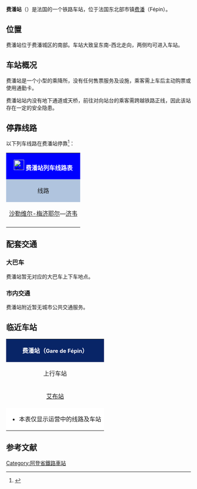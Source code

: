 {{Infobox station
| name          =[[File:Sncf-logo.svg|32x32px]]费潘站<br>Gare de Fépin
| type          = [[法国铁路|法国铁路]]
| image = 
|image_caption = 
| address       = {{FRA}}[[阿登省|阿登省]][[费潘|费潘]]
| latd          = 50
| latm          = 01
| lats          = 24
| latNS         = N
| longd         = 4
| longm         = 43
| longs         = 35
| longEW        = E
| operator = [[File:Sncf-logo.svg|32x32px]]
| coordinates_display = yes
| iso_region    = FR
| line          = 
* [[苏瓦松－济韦铁路|苏瓦松－济韦铁路]]
| platform      = 2
| tracks        = 2
| elevation = 119米
| opened        = 1859年9月14日
| rebuilt =
| status = 使用中
| closed        = 
| passengers= 7531人次<ref>{{Cite web|url=https://ressources.data.sncf.com/explore/dataset/frequentation-gares/?sort=voyageurs_2014&q=fepin|title=Fréquentation en gares|accessdate=2016-11-13|author=SNCF|date=|language=法语|publisher=SNCF Open Data|archive-date=2016-11-14|archive-url=https://web.archive.org/web/20161114005744/https://ressources.data.sncf.com/explore/dataset/frequentation-gares/?sort=voyageurs_2014&q=fepin|dead-url=no}}</ref>
| pass_year= 2015年
| station_type = 乘降所
| connections = （无）
| route_map =
| map_locator   = 
| note =
}}

'''费潘站'''（{{lang-fr|Gare de Fépin}}）是法国的一个铁路车站，位于法国东北部市镇[[费潘|费潘]]（Fépin）。

==位置==

费潘站位于费潘城区的南部。车站大致呈东南-西北走向，两侧均可进入车站。

==车站概况==

费潘站是一个小型的乘降所，没有任何售票服务及设施，乘客需上车后主动购票或使用通勤卡。

费潘站站内没有地下通道或天桥，前往对向站台的乘客需跨越铁路正线，因此该站存在一定的安全隐患。

== 停靠线路 ==

{{动态列表|最后更新时间：2016年5月8日。本章节内容仅供参考，不排除临时性的变更。欢迎修正和补充}}

以下列车线路在费潘站停靠<ref>{{Cite web|url=http://cdn.ter.sncf.com/medias/PDF/champagne_ardenne/(7)%20Horaires%20du%2003%20avr_tcm57-74327_tcm57-74293.pdf|title=沙勒维尔-梅济耶尔—济韦线路列车时刻表|accessdate=2016-05-08|author=SNCF|date=|language=法语|publisher=SNCF|deadurl=yes|archiveurl=https://web.archive.org/web/20160811061554/http://cdn.ter.sncf.com/medias/PDF/champagne_ardenne/%287%29%20Horaires%20du%2003%20avr_tcm57-74327_tcm57-74293.pdf|archivedate=2016-08-11}}</ref>：

{| class="wikitable mw-collapsible" 
|colspan="5" style="background:#0000FF" align="center" |[[File:Sncf-logo.svg|28x28px]] <font color=#FFFFFF>'''费潘站列车线路表'''</font>
|-
!style="background:#B0C4DE"| 线路
!style="background:#B0C4DE"|车种
!style="background:#B0C4DE"|上一站
!style="background:#B0C4DE"|下一站
!style="background:#B0C4DE"|大致运行频率{{noteTag|name=noteA}}
|-
|[[沙勒维尔-梅济耶尔站|沙勒维尔-梅济耶尔]]—[[济韦站|济韦]]
| rowspan="1" align="center"|[[File:Logo_TER.svg|37x37px]]
|[[艾布站|艾布]]
|[[维勒-莫朗站|维勒-莫朗]]
|每天5~9趟
|-
|colspan="5" style="background:#FFFFFF"|{{noteFoot|1=
{{noteTag|name=noteA|1=在本栏中，往返1次为"1趟"}}
}}
|}

==配套交通==

===大巴车===

费潘站暂无对应的大巴车上下车地点。

===市内交通===

费潘站附近暂无城市公共交通服务。

==临近车站==

{|class="wikitable mw-collapsible" style="margin: 0 auto; width:42em;"
|colspan="3"  style="background:#082567" align="center"|<font color=#FFFFFF>'''费潘站（<span style="font-size:11pt;">Gare de Fépin</span>）'''</font>
|-
!上行车站
!线路
!下行车站
|-
|align="center" |[[艾布站|艾布站]]
|align="center" |'''[[苏瓦松－济韦铁路|苏瓦松－济韦铁路]]'''
|align="center" |[[维勒-莫朗站|维勒-莫朗站]]
|-
|colspan="3" style="background:#FFFFFF"|
*本表仅显示运营中的线路及车站
|}

== 参考文献 ==
{{Reflist}}

[[Category:阿登省鐵路車站|Category:阿登省鐵路車站]]